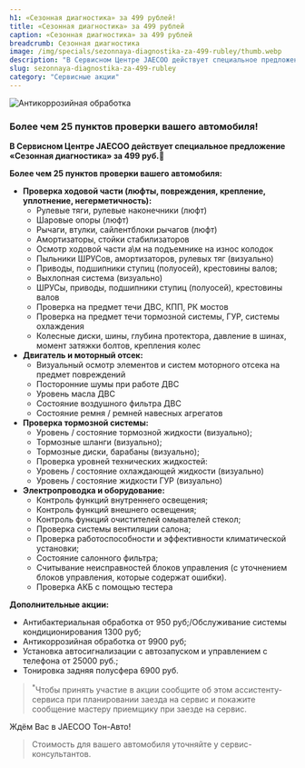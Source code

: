 ```yaml
---
h1: «Сезонная диагностика» за 499 рублей!
title: «Сезонная диагностика» за 499 рублей
caption: «Сезонная диагностика» за 499 рублей
breadcrumb: Сезонная диагностика
image: /img/specials/sezonnaya-diagnostika-za-499-rubley/thumb.webp
description: "В Сервисном Центре JAECOO действует специальное предложение «Сезонная диагностика» за 499 руб.🎁 Более чем 25 пунктов проверки вашего автомобиля"
slug: sezonnaya-diagnostika-za-499-rubley
category: "Сервисные акции"
---
```



<picture>
	<source media="(min-width: 640px)" srcset="/img/specials/sezonnaya-diagnostika-za-499-rubley/banner.webp" />
	<source media="(min-width: 320px)" srcset="/img/specials/sezonnaya-diagnostika-za-499-rubley/thumb.webp" />
	<img src="/img/specials/sezonnaya-diagnostika-za-499-rubley/banner.webp" class="w-full mb-10" alt="Антикоррозийная обработка" />
</picture>

### **Более чем 25 пунктов проверки вашего автомобиля!**

**В Сервисном Центре JAECOO действует специальное предложение «Сезонная диагностика» за 499 руб.🎁**

**Более чем 25 пунктов проверки вашего автомобиля:**

- **Проверка ходовой части (люфты, повреждения, крепление, уплотнение, негерметичность):**
	- Рулевые тяги, рулевые наконечники (люфт)
	- Шаровые опоры (люфт)
	- Рычаги, втулки, сайлентблоки рычагов (люфт)
	- Амортизаторы, стойки стабилизаторов
	- Осмотр ходовой части а\м на подъемнике на износ колодок
	- Пыльники ШРУСов, амортизаторов, рулевых тяг (визуально)
	- Приводы, подшипники ступиц (полуосей), крестовины валов;
	- Выхлопная система (визуально)
	- ШРУСы, приводы, подшипники ступиц (полуосей), крестовины валов
	- Проверка на предмет течи ДВС, КПП, РК мостов
	- Проверка на предмет течи тормозной системы, ГУР, системы охлаждения
	- Колесные диски, шины, глубина протектора, давление в шинах, момент затяжки болтов, крепления колес
- **Двигатель и моторный отсек:**
	- Визуальный осмотр элементов и систем моторного отсека на предмет повреждений
	- Посторонние шумы при работе ДВС
	- Уровень масла ДВС
	- Состояние воздушного фильтра ДВС
	- Состояние ремня / ремней навесных агрегатов
- **Проверка тормозной системы:**
	- Уровень / состояние тормозной жидкости (визуально);
	- Тормозные шланги (визуально);
	- Тормозные диски, барабаны (визуально);
	- Проверка уровней технических жидкостей:
	- Уровень / состояние охлаждающей жидкости (визуально)
	- Уровень / состояние жидкости ГУР (визуально)
- **Электропроводка и оборудование:**
	- Контроль функций внутреннего освещения;
	- Контроль функций внешнего освещения;
	- Контроль функций очистителей омывателей стекол;
	- Проверка системы вентиляции салона;
	- Проверка работоспособности и эффективности климатической установки;
	- Состояние салонного фильтра;
	- Считывание неисправностей блоков управления (с уточнением блоков управления, которые содержат ошибки).
	- Проверка АКБ с помощью тестера

**Дополнительные акции:**

- Антибактериальная обработка от 950 руб;/Обслуживание системы кондиционирования 1300 руб;
- Антикоррозийная обработка от 9900 руб;
- Установка автосигнализации с автозапуском и управлением с телефона от 25000 руб.;
- Тонировка задняя полусфера 6900 руб.

> <sup>*</sup>Чтобы принять участие в акции сообщите об этом ассистенту-сервиса при планировании заезда на сервис и покажите сообщение мастеру приемщику при заезде на сервис.

Ждём Вас в JAECOO Тон-Авто!

> Стоимость для вашего автомобиля уточняйте у сервис-консультантов.

<SpecialSalonsInfo dataFormName="Узнать подробнее. «Сезонная диагностика» за 499 рублей" />
